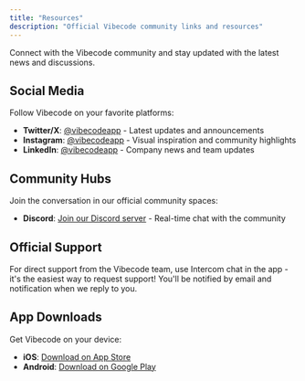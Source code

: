 ```yaml
---
title: "Resources"
description: "Official Vibecode community links and resources"
---
```


Connect with the Vibecode community and stay updated with the latest news and discussions.

## Social Media

Follow Vibecode on your favorite platforms:

- **Twitter/X**: [@vibecodeapp](https://x.com/vibecodeapp) - Latest updates and announcements
- **Instagram**: [@vibecodeapp](https://www.instagram.com/vibecodeapp/) - Visual inspiration and community highlights
- **LinkedIn**: [@vibecodeapp](https://www.linkedin.com/company/vibecodeapp) - Company news and team updates

## Community Hubs

Join the conversation in our official community spaces:

- **Discord**: [Join our Discord server](https://discord.gg/qXyWYYX5Ts) - Real-time chat with the community

## Official Support

For direct support from the Vibecode team, use Intercom chat in the app - it's the easiest way to request support! You'll be notified by email and notification when we reply to you.

## App Downloads

Get Vibecode on your device:

- **iOS**: [Download on App Store](https://apps.apple.com/us/app/vibecode-ai-app-builder/id6742912146)
- **Android**: [Download on Google Play](https://play.google.com/store/apps/details?id=com.vibecodeapp.app)

